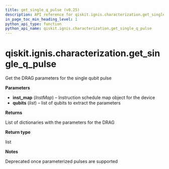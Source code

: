```yaml
---
title: get_single_q_pulse (v0.25)
description: API reference for qiskit.ignis.characterization.get_single_q_pulse in qiskit v0.25
in_page_toc_min_heading_level: 1
python_api_type: function
python_api_name: qiskit.ignis.characterization.get_single_q_pulse
---
```


<span id="qiskit-ignis-characterization-get-single-q-pulse" />

# qiskit.ignis.characterization.get\_single\_q\_pulse

<Function id="qiskit.ignis.characterization.get_single_q_pulse" isDedicatedPage={true} github="https://github.com/qiskit-community/qiskit-ignis/tree/stable/0.6/qiskit/ignis/characterization/calibrations/ibmq_utils.py" signature="get_single_q_pulse(inst_map, qubits)">
  Get the DRAG parameters for the single qubit pulse

  **Parameters**

  *   **inst\_map** (*InstMap*) – Instruction schedule map object for the device
  *   **qubits** (*list*) – list of qubits to extract the parameters

  **Returns**

  List of dictionaries with the parameters for the DRAG

  **Return type**

  list

  **Notes**

  Deprecated once parameterized pulses are supported
</Function>

